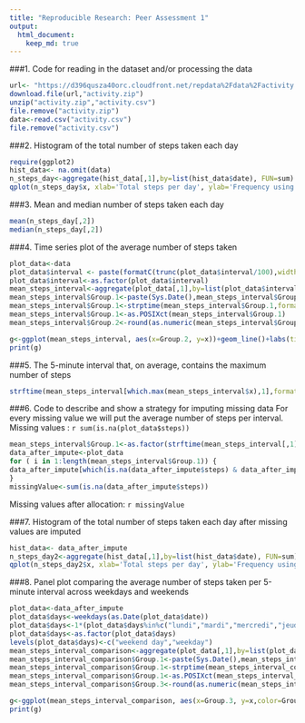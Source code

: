 ```yaml
---
title: "Reproducible Research: Peer Assessment 1"
output: 
  html_document:
    keep_md: true
---
```

###1. Code for reading in the dataset and/or processing the data
```r
url<- "https://d396qusza40orc.cloudfront.net/repdata%2Fdata%2Factivity.zip"
download.file(url,"activity.zip")
unzip("activity.zip","activity.csv")
file.remove("activity.zip")
data<-read.csv("activity.csv")
file.remove("activity.csv")
```

###2. Histogram of the total number of steps taken each day
```r
require(ggplot2)
hist_data<- na.omit(data)
n_steps_day<-aggregate(hist_data[,1],by=list(hist_data$date), FUN=sum)
qplot(n_steps_day$x, xlab='Total steps per day', ylab='Frequency using binwith 500', binwidth=500)
```

###3. Mean and median number of steps taken each day

```r
mean(n_steps_day[,2])
median(n_steps_day[,2])
```

###4. Time series plot of the average number of steps taken
```r
plot_data<-data
plot_data$interval <- paste(formatC(trunc(plot_data$interval/100),width=2,format="d",flag="0"),":",formatC(round((plot_data$interval/100-trunc(plot_data$interval/100))*100),width=2,format="d",flag="0"),sep="")
plot_data$interval<-as.factor(plot_data$interval)
mean_steps_interval<-aggregate(plot_data[,1],by=list(plot_data$interval), FUN=mean,na.rm=TRUE)
mean_steps_interval$Group.1<-paste(Sys.Date(),mean_steps_interval$Group.1,sep=" ")
mean_steps_interval$Group.1<-strptime(mean_steps_interval$Group.1,format="%Y-%m-%d %H:%M")
mean_steps_interval$Group.1<-as.POSIXct(mean_steps_interval$Group.1)
mean_steps_interval$Group.2<-round(as.numeric(mean_steps_interval$Group.1-trunc(mean_steps_interval$Group.1,"days"))/3600,digits=2)

g<-ggplot(mean_steps_interval, aes(x=Group.2, y=x))+geom_line()+labs(title="Average number of steps per interval",y="Steps",x="Time of the day")+theme(plot.title = element_text(hjust = 0.5))+xlim(0,24)
print(g)
```

###5. The 5-minute interval that, on average, contains the maximum number of steps
```r
strftime(mean_steps_interval[which.max(mean_steps_interval$x),1],format="%H:%M")
```

###6. Code to describe and show a strategy for imputing missing data
For every missing value we will put the average number of steps per interval.
Missing values : `r sum(is.na(plot_data$steps))`

```r
mean_steps_interval$Group.1<-as.factor(strftime(mean_steps_interval[,1],format="%H:%M"))
data_after_impute<-plot_data
for ( i in 1:length(mean_steps_interval$Group.1)) { 
data_after_impute[which(is.na(data_after_impute$steps) & data_after_impute$interval == mean_steps_interval[i,1]),1]<-mean_steps_interval[i,2]
}
missingValue<-sum(is.na(data_after_impute$steps))
```
Missing values after allocation: `r missingValue`

###7. Histogram of the total number of steps taken each day after missing values are imputed
```r
hist_data<- data_after_impute
n_steps_day2<-aggregate(hist_data[,1],by=list(hist_data$date), FUN=sum)
qplot(n_steps_day2$x, xlab='Total steps per day', ylab='Frequency using binwith 500', binwidth=500)
```

###8. Panel plot comparing the average number of steps taken per 5-minute interval across weekdays and weekends
```r
plot_data<-data_after_impute
plot_data$days<-weekdays(as.Date(plot_data$date))
plot_data$days<-1*(plot_data$days%in%c("lundi","mardi","mercredi","jeudi","vendredi"))
plot_data$days<-as.factor(plot_data$days)
levels(plot_data$days)<-c("weekend day","weekday")
mean_steps_interval_comparison<-aggregate(plot_data[,1],by=list(plot_data$interval,plot_data$days), FUN=mean,na.rm=TRUE)
mean_steps_interval_comparison$Group.1<-paste(Sys.Date(),mean_steps_interval_comparison$Group.1,sep=" ")
mean_steps_interval_comparison$Group.1<-strptime(mean_steps_interval_comparison$Group.1,format="%Y-%m-%d %H:%M")
mean_steps_interval_comparison$Group.1<-as.POSIXct(mean_steps_interval_comparison$Group.1)
mean_steps_interval_comparison$Group.3<-round(as.numeric(mean_steps_interval_comparison$Group.1-trunc(mean_steps_interval_comparison$Group.1,"days"))/3600,digits=2)

g<-ggplot(mean_steps_interval_comparison, aes(x=Group.3, y=x,color=Group.2))+geom_line()+labs(title="Average number of steps per interval",y="Steps",x="Time of the day")+theme(plot.title = element_text(hjust = 0.5))+xlim(0,24)
print(g)
```
